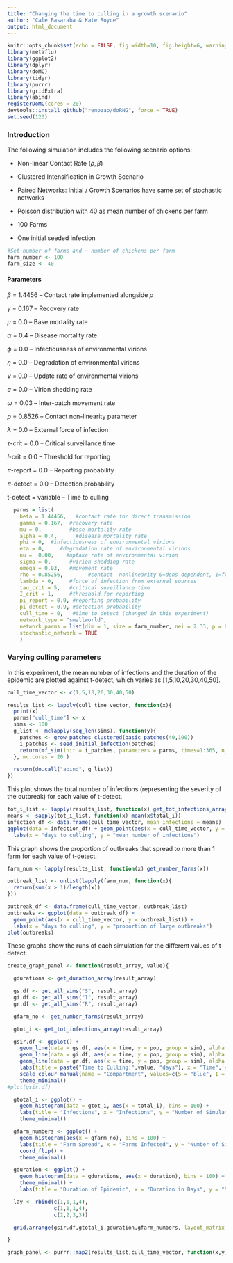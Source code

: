 ```yaml
---
title: "Changing the time to culling in a growth scenario"
author: "Cale Basaraba & Kate Royce"
output: html_document
---
```



```r
knitr::opts_chunk$set(echo = FALSE, fig.width=10, fig.height=6, warning = FALSE)
library(metaflu)
library(ggplot2)
library(dplyr)
library(doMC)
library(tidyr)
library(purrr)
library(gridExtra)
library(abind)
registerDoMC(cores = 20)
devtools::install_github("renozao/doRNG", force = TRUE)
set.seed(123)
```


### Introduction

The following simulation includes the following scenario options:

- Non-linear Contact Rate ($\rho, \beta$)

- Clustered Intensification in Growth Scenario

- Paired Networks: Initial / Growth Scenarios have same set of stochastic networks

- Poisson distribution with 40 as mean number of chickens per farm

- 100 Farms

- One initial seeded infection


```r
#Set number of farms and ~ number of chickens per farm
farm_number <- 100
farm_size <- 40

```

#### Parameters

$\beta$ = 1.4456 -- Contact rate implemented alongside $\rho$

$\gamma$ = 0.167 -- Recovery rate

$\mu$ = 0.0 -- Base mortality rate

$\alpha$ = 0.4 -- Disease mortality rate

$\phi$ = 0.0 -- Infectiousness of environmental virions

$\eta$ = 0.0 -- Degradation of environmental virions

$\nu$ = 0.0 -- Update rate of environmental virions

$\sigma$ = 0.0 -- Virion shedding rate

$\omega$ = 0.03 -- Inter-patch movement rate

$\rho$ = 0.8526 -- Contact non-linearity parameter

$\lambda$ = 0.0 -- External force of infection

$\tau$-crit = 0.0 -- Critical surveillance time

$I$-crit = 0.0 -- Threshold for reporting

$\pi$-report = 0.0 -- Reporting probability

$\pi$-detect = 0.0 -- Detection probability

t-detect = variable -- Time to culling

```r
  parms = list(
    beta = 1.44456,   #contact rate for direct transmission
    gamma = 0.167,  #recovery rate
    mu = 0,         #base mortality rate
    alpha = 0.4,      #disease mortality rate
    phi = 0,  #infectiousness of environmental virions
    eta = 0,     #degradation rate of environmental virions
    nu =  0.00,    #uptake rate of environmental virion
    sigma = 0,      #virion shedding rate
    omega = 0.03,   #movement rate
    rho = 0.85256,        #contact  nonlinearity 0=dens-dependent, 1=freq-dependent
    lambda = 0,     #force of infection from external sources
    tau_crit = 5,   #critical suveillance time
    I_crit = 1,     #threshold for reporting
    pi_report = 0.9, #reporting probability
    pi_detect = 0.9, #detection probability
    cull_time = 0,   #time to detect (changed in this experiment)
    network_type = "smallworld",
    network_parms = list(dim = 1, size = farm_number, nei = 2.33, p = 0.0596, multiple = FALSE, loops = FALSE),
    stochastic_network = TRUE
    )
```


### Varying culling parameters

In this experiment, the mean number of infections and the duration of the epidemic are plotted against t-detect, which varies as [1,5,10,20,30,40,50].


```r

cull_time_vector <- c(1,5,10,20,30,40,50)

results_list <- lapply(cull_time_vector, function(x){
  print(x)
  parms["cull_time"] <- x
  sims <- 100
  g_list <- mclapply(seq_len(sims), function(y){
    patches <- grow_patches_clustered(basic_patches(40,100))
    i_patches <- seed_initial_infection(patches)
    return(mf_sim(init = i_patches, parameters = parms, times=1:365, n_sims = 1))
  }, mc.cores = 20 )

  return(do.call("abind", g_list))
})
```

This plot shows the total number of infections (representing the severity of the outbreak) for each value of t-detect.

```r
tot_i_list <- lapply(results_list, function(x) get_tot_infections_array(x))
means <- sapply(tot_i_list, function(x) mean(x$total_i))
infection_df <- data.frame(cull_time_vector, mean_infections = means)
ggplot(data = infection_df) + geom_point(aes(x = cull_time_vector, y = mean_infections)) +
  labs(x = "days to culling", y = "mean number of infections")
```

This graph shows the proportion of outbreaks that spread to more than 1 farm for each value of t-detect.

```r
farm_num <- lapply(results_list, function(x) get_number_farms(x))

outbreak_list <- unlist(lapply(farm_num, function(x){
  return(sum(x > 1)/length(x))
}))

outbreak_df <- data.frame(cull_time_vector, outbreak_list)
outbreaks <- ggplot(data = outbreak_df) +
  geom_point(aes(x = cull_time_vector, y = outbreak_list)) +
  labs(x = "days to culling", y = "proportion of large outbreaks")
plot(outbreaks)
```

These graphs show the runs of each simulation for the different values of t-detect.
```r

create_graph_panel <- function(result_array, value){

  gdurations <- get_duration_array(result_array)

  gs.df <- get_all_sims("S", result_array)
  gi.df <- get_all_sims("I", result_array)
  gr.df <- get_all_sims("R", result_array)

  gfarm_no <- get_number_farms(result_array)

  gtot_i <- get_tot_infections_array(result_array)

  gsir.df <- ggplot() +
    geom_line(data = gs.df, aes(x = time, y = pop, group = sim), alpha = 0.05, color = "blue") +
    geom_line(data = gi.df, aes(x = time, y = pop, group = sim), alpha = 0.05, color = "red") +
    geom_line(data = gr.df, aes(x = time, y = pop, group = sim), alpha = 0.05, color = "green") +
    labs(title = paste("Time to Culling:",value, "days"), x = "Time", y = "Population") +
    scale_colour_manual(name = "Compartment", values=c(S = "blue", I = "red", R = "green")) +
    theme_minimal()
#plot(gsir.df)

  gtotal_i <- ggplot() +
    geom_histogram(data = gtot_i, aes(x = total_i), bins = 100) +
    labs(title = "Infections", x = "Infections", y = "Number of Simulations") +
    theme_minimal()

  gfarm_numbers <- ggplot() +
    geom_histogram(aes(x = gfarm_no), bins = 100) +
    labs(title = "Farm Spread", x = "Farms Infected", y = "Number of Simulations") +
    coord_flip() +
    theme_minimal()

  gduration <- ggplot() +
    geom_histogram(data = gdurations, aes(x = duration), bins = 100) +
    theme_minimal() +
    labs(title = "Duration of Epidemic", x = "Duration in Days", y = "Number of Simulations")

  lay <- rbind(c(1,1,1,4),
               c(1,1,1,4),
               c(2,2,3,3))

  grid.arrange(gsir.df,gtotal_i,gduration,gfarm_numbers, layout_matrix = lay)

}

graph_panel <- purrr::map2(results_list,cull_time_vector, function(x,y) create_graph_panel(x,y))

```



